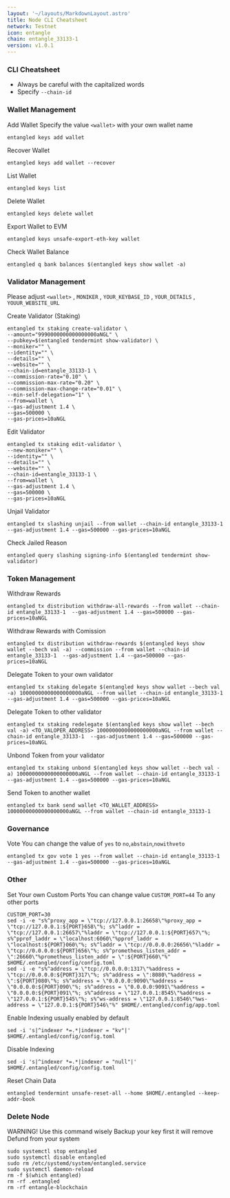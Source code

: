 ```yaml
---
layout: '~/layouts/MarkdownLayout.astro'
title: Node CLI Cheatsheet
network: Testnet
icon: entangle
chain: entangle_33133-1
version: v1.0.1
---
```


### CLI Cheatsheet

- Always be careful with the capitalized words
- Specify `--chain-id`

### Wallet Management

Add Wallet
Specify the value `<wallet>` with your own wallet name

```
entangled keys add wallet
```

Recover Wallet
```
entangled keys add wallet --recover
```

List Wallet
```
entangled keys list
```

Delete Wallet
```
entangled keys delete wallet
```
Export Wallet to EVM
```
entangled keys unsafe-export-eth-key wallet
```
Check Wallet Balance
```
entangled q bank balances $(entangled keys show wallet -a)
```

### Validator Management

Please adjust `<wallet>` , `MONIKER` , `YOUR_KEYBASE_ID` , `YOUR_DETAILS` , `YOUUR_WEBSITE_URL`

Create Validator (Staking)
```
entangled tx staking create-validator \
--amount="9990000000000000000aNGL" \
--pubkey=$(entangled tendermint show-validator) \
--moniker="" \
--identity="" \
--details="" \
--website="" \
--chain-id=entangle_33133-1 \
--commission-rate="0.10" \
--commission-max-rate="0.20" \
--commission-max-change-rate="0.01" \
--min-self-delegation="1" \
--from=wallet \
--gas-adjustment 1.4 \
--gas=500000 \
--gas-prices=10aNGL
```

Edit Validator
```
entangled tx staking edit-validator \
--new-moniker="" \
--identity="" \
--details="" \
--website="" \
--chain-id=entangle_33133-1 \
--from=wallet \
--gas-adjustment 1.4 \
--gas=500000 \
--gas-prices=10aNGL
```


Unjail Validator
```
entangled tx slashing unjail --from wallet --chain-id entangle_33133-1 --gas-adjustment 1.4 --gas=500000 --gas-prices=10aNGL
```

Check Jailed Reason
```
entangled query slashing signing-info $(entangled tendermint show-validator)
```

### Token Management

Withdraw Rewards
```
entangled tx distribution withdraw-all-rewards --from wallet --chain-id entangle_33133-1  --gas-adjustment 1.4 --gas=500000 --gas-prices=10aNGL
```

Withdraw Rewards with Comission
```
entangled tx distribution withdraw-rewards $(entangled keys show wallet --bech val -a) --commission --from wallet --chain-id entangle_33133-1  --gas-adjustment 1.4 --gas=500000 --gas-prices=10aNGL
```

Delegate Token to your own validator
```
entangled tx staking delegate $(entangled keys show wallet --bech val -a) 10000000000000000000aNGL --from wallet --chain-id entangle_33133-1  --gas-adjustment 1.4 --gas=500000 --gas-prices=10aNGL
```

Delegate Token to other validator
```
entangled tx staking redelegate $(entangled keys show wallet --bech val -a) <TO_VALOPER_ADDRESS> 10000000000000000000aNGL --from wallet --chain-id entangle_33133-1  --gas-adjustment 1.4 --gas=500000 --gas-prices=10aNGL
```

Unbond Token from your validator
```
entangled tx staking unbond $(entangled keys show wallet --bech val -a) 10000000000000000000aNGL --from wallet --chain-id entangle_33133-1  --gas-adjustment 1.4 --gas=500000 --gas-prices=10aNGL
```

Send Token to another wallet
```
entangled tx bank send wallet <TO_WALLET_ADDRESS> 10000000000000000000aNGL --from wallet --chain-id entangle_33133-1
```

### Governance 

Vote
You can change the value of `yes` to `no`,`abstain`,`nowithveto`

```
entangled tx gov vote 1 yes --from wallet --chain-id entangle_33133-1  --gas-adjustment 1.4 --gas=500000 --gas-prices=10aNGL
```

### Other

Set Your own Custom Ports
You can change value `CUSTOM_PORT=44` To any other ports
```
CUSTOM_PORT=30
sed -i -e "s%^proxy_app = \"tcp://127.0.0.1:26658\"%proxy_app = \"tcp://127.0.0.1:${PORT}658\"%; s%^laddr = \"tcp://127.0.0.1:26657\"%laddr = \"tcp://127.0.0.1:${PORT}657\"%; s%^pprof_laddr = \"localhost:6060\"%pprof_laddr = \"localhost:${PORT}060\"%; s%^laddr = \"tcp://0.0.0.0:26656\"%laddr = \"tcp://0.0.0.0:${PORT}656\"%; s%^prometheus_listen_addr = \":26660\"%prometheus_listen_addr = \":${PORT}660\"%" $HOME/.entangled/config/config.toml
sed -i -e "s%^address = \"tcp://0.0.0.0:1317\"%address = \"tcp://0.0.0.0:${PORT}317\"%; s%^address = \":8080\"%address = \":${PORT}080\"%; s%^address = \"0.0.0.0:9090\"%address = \"0.0.0.0:${PORT}090\"%; s%^address = \"0.0.0.0:9091\"%address = \"0.0.0.0:${PORT}091\"%; s%^address = \"127.0.0.1:8545\"%address = \"127.0.0.1:${PORT}545\"%; s%^ws-address = \"127.0.0.1:8546\"%ws-address = \"127.0.0.1:${PORT}546\"%" $HOME/.entangled/config/app.toml
```

Enable Indexing usually enabled by default
```
sed -i 's|^indexer *=.*|indexer = "kv"|' $HOME/.entangled/config/config.toml
```

Disable Indexing
```
sed -i 's|^indexer *=.*|indexer = "null"|' $HOME/.entangled/config/config.toml
```

Reset Chain Data
```
entangled tendermint unsafe-reset-all --home $HOME/.entangled --keep-addr-book
```

### Delete Node

WARNING! Use this command wisely 
Backup your key first it will remove Defund from your system

```
sudo systemctl stop entangled
sudo systemctl disable entangled
sudo rm /etc/systemd/system/entangled.service
sudo systemctl daemon-reload
rm -f $(which entangled)
rm -rf .entangled
rm -rf entangle-blockchain
```

